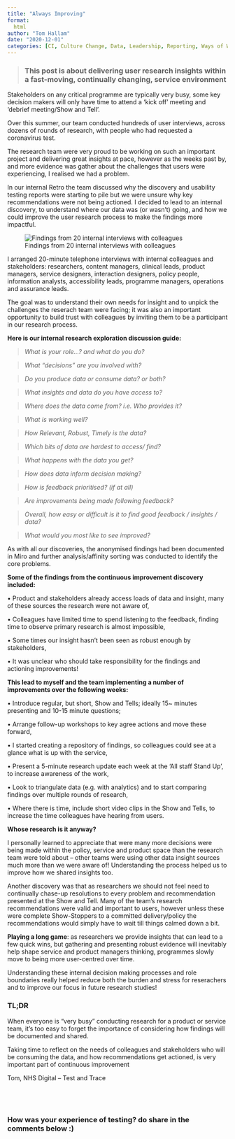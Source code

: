 ```yaml
---
title: "Always Improving"
format:
  html
author: "Tom Hallam"
date: "2020-12-01"
categories: [CI, Culture Change, Data, Leadership, Reporting, Ways of Working, Covid Testing]
---
```


> ### This post is about delivering user research insights within a fast-moving, continually changing, service environment

Stakeholders on any critical programme are typically very busy, some key decision makers will only have time to attend a ‘kick off’ meeting and ‘debrief meeting/Show and Tell’.

Over this summer, our team conducted hundreds of user interviews, across dozens of rounds of research, with people who had requested a coronavirus test.
 
The research team were very proud to be working on such an important project and delivering great insights at pace, however as the weeks past by, and more evidence was gather about the challenges that users were experiencing, I realised we had a problem.

In our internal Retro the team discussed why the discovery and usability testing reports were starting to pile but we were unsure why key recommendations were not being actioned. I decided to lead to an internal discovery, to understand where our data was (or wasn’t) going, and how we could improve the user research process to make the findings more impactful.

![Findings from 20 internal interviews with colleagues](continuous-improvement-discovery.png)

I arranged 20-minute telephone interviews with internal colleagues and stakeholders: researchers, content managers, clinical leads, product managers, service designers, interaction designers, policy people, information analysts, accessibility leads, programme managers, operations and assurance leads.

The goal was to understand their own needs for insight and to unpick the challenges the reserach team were facing; it was also an important opportunity to build trust with colleagues by inviting them to be a participant in our research process.

**Here is our internal research exploration discussion guide:**

> *What is your role…? and what do you do?*

> *What “decisions” are you involved with?*

> *Do you produce data or consume data? or both?*

> *What insights and data do you have access to?*

> *Where does the data come from? i.e. Who provides it?*

> *What is working well?*

> *How Relevant, Robust, Timely is the data?*

> *Which bits of data are hardest to access/ find?*

> *What happens with the data you get?*

> *How does data inform decision making?*

> *How is feedback prioritised? (if at all)*

> *Are improvements being made following feedback?*

> *Overall, how easy or difficult is it to find good feedback / insights / data?*

> *What would you most like to see improved?*


As with all our discoveries, the anonymised findings had been documented in Miro and further analysis/affinity sorting was conducted to identify the core problems.


**Some of the findings from the continuous improvement discovery included:**

  •	Product and stakeholders already access loads of data and insight, many of these sources the research were not aware of,

  •	Colleagues have limited time to spend listening to the feedback, finding time to observe primary research is almost impossible,

  •	Some times our insight hasn’t been seen as robust enough by stakeholders,

  •	It was unclear who should take responsibility for the findings and actioning improvements!


**This lead to myself and the team implementing a number of improvements over the following weeks:**

•	Introduce regular, but short, Show and Tells; ideally 15~ minutes presenting and 10-15 minute questions;

•	Arrange follow-up workshops to key agree actions and move these forward,

•	I started creating a repository of findings, so colleagues could see at a glance what is up with the service,

•	Present a 5-minute research update each week at the ‘All staff Stand Up’, to increase awareness of the work,

•	Look to triangulate data (e.g. with analytics) and to start comparing findings over multiple rounds of research,

•	Where there is time, include short video clips in the Show and Tells, to increase the time colleagues have hearing from users.


**Whose research is it anyway?**

I personally learned to appreciate that were many more decisions were being made within the policy, service and product space than the research team were told about – other teams were using other data insight sources much more than we were aware of! Understanding the process helped us to improve how we shared insights too.

Another discovery was that as researchers we should not feel need to continually chase-up resolutions to every problem and recommendation presented at the Show and Tell.
Many of the team’s research recommendations were valid and important to users, however unless these were complete Show-Stoppers to a committed delivery/policy the recommendations would simply have to wait till things calmed down a bit.

**Playing a long game**: as researchers we provide insights that can lead to a few quick wins, but gathering and presenting robust evidence will inevitably help shape service and product managers thinking, programmes slowly move to being more user-centred over time.

Understanding these internal decision making processes and role boundaries really helped reduce both the burden and stress for reserachers and to improve our focus in future research studies!


### TL;DR

When everyone is “very busy” conducting research for a product or service team, it’s too easy to forget the importance of considering how findings will be documented and shared. 

Taking time to reflect on the needs of colleagues and stakeholders who will be consuming the data, and how recommendations get actioned, is very important part of continuous improvement

Tom, NHS Digital – Test and Trace




<br>
---

### How was your experience of testing? do share in the comments below :)

<script src="https://giscus.app/client.js"
        data-repo="thomashallam/thomashallam.github.io"
        data-repo-id="R_kgDOIW_M2g"
        data-category="General"
        data-category-id="DIC_kwDOIW_M2s4CSpZr"
        data-mapping="url"
        data-strict="0"
        data-reactions-enabled="1"
        data-emit-metadata="0"
        data-input-position="top"
        data-theme="dark_protanopia"
        data-lang="en"
        data-loading="lazy"
        crossorigin="anonymous"
        async>
</script>